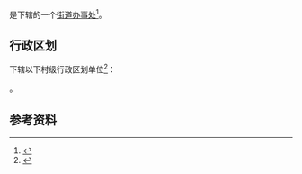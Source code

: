 {{中国乡级行政区|61/05/02/013/000}}

'''{{PAGENAMEBASE}}'''是{{PRC admin/fullname|61/05/02/013/000|3}}下辖的一个[[街道办事处|街道办事处]]<ref>{{PRC admin/ref sgc|{{PRC admin/parent|61/05/02/013/000}}}}</ref>。

== 行政区划 ==
{{PAGENAMEBASE}}下辖以下村级行政区划单位<ref>{{PRC admin/ref sgc|61/05/02/013/000}}</ref>：

{{PRC admin/children|61/05/02/013/000}}。

== 参考资料 ==
{{reflist}}

{{陕西行政区划小作品}}
{{PRC admin/navcat|61/05/02/013/000}}